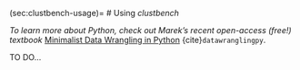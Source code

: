 (sec:clustbench-usage)=
# Using *clustbench*

::::{epigraph}
*To learn more about Python,
check out Marek's recent open-access (free!) textbook*
[Minimalist Data Wrangling in Python](https://datawranglingpy.gagolewski.com/)
{cite}`datawranglingpy`.
::::

TO DO...


